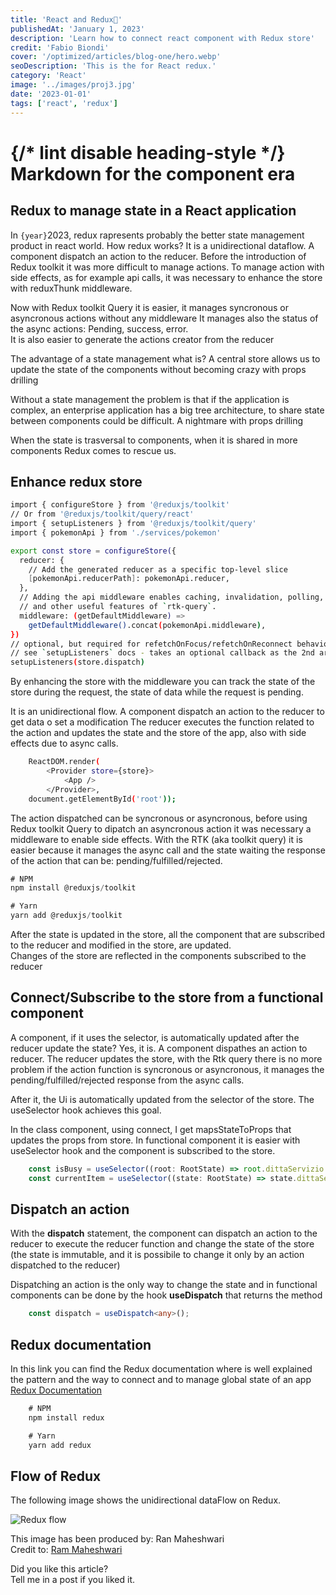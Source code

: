 ```yaml
---
title: 'React and Redux🚀'
publishedAt: 'January 1, 2023'
description: 'Learn how to connect react component with Redux store'
credit: 'Fabio Biondi'
cover: '/optimized/articles/blog-one/hero.webp'
seoDescription: 'This is the for React redux.'
category: 'React'
image: '../images/proj3.jpg'
date: '2023-01-01'
tags: ['react', 'redux']
---
```


{/* lint disable heading-style */}<br/>
Markdown for the
**component era**
=================

## Redux to manage state in a React application


In `{year}`2023, redux rapresents probably the better state management product in react world.
How redux works? It is a unidirectional dataflow.
A component dispatch an action to the reducer. 
Before the introduction of Redux toolkit it was more difficult to manage actions.
To manage action with side effects, as for example api calls, it was necessary to enhance the store with reduxThunk middleware.

Now with Redux toolkit Query it is easier, it manages syncronous or asyncronous actions without any middleware
It manages also the status of the async actions: Pending, success, error.<br/>
It is also easier to generate the actions creator from the reducer

The advantage of a state management what is? 
A central store allows us to update the state of the components without becoming crazy with props drilling

Without a state management the problem is that if the application is complex, an enterprise application has a big tree architecture, to share state between components could be difficult.
A nightmare with props drilling

When the state is trasversal to components, when it is shared in more components Redux comes to rescue us.

## Enhance redux store

```bash
import { configureStore } from '@reduxjs/toolkit'
// Or from '@reduxjs/toolkit/query/react'
import { setupListeners } from '@reduxjs/toolkit/query'
import { pokemonApi } from './services/pokemon'

export const store = configureStore({
  reducer: {
    // Add the generated reducer as a specific top-level slice
    [pokemonApi.reducerPath]: pokemonApi.reducer,
  },
  // Adding the api middleware enables caching, invalidation, polling,
  // and other useful features of `rtk-query`.
  middleware: (getDefaultMiddleware) =>
    getDefaultMiddleware().concat(pokemonApi.middleware),
})
// optional, but required for refetchOnFocus/refetchOnReconnect behaviors
// see `setupListeners` docs - takes an optional callback as the 2nd arg for customization
setupListeners(store.dispatch)
```
By enhancing the store with the middleware you can track the state of the store during the request, the state of data while the request is pending.

It is an unidirectional flow.
A component dispatch an action to the reducer to get data o set a modification
The reducer executes the function related to the action and updates the state and the store of the app, also with side effects due to async calls.

```bash
    ReactDOM.render(
        <Provider store={store}>
            <App />
        </Provider>, 
    document.getElementById('root'));
```

The action dispatched can be syncronous or asyncronous, before using Redux toolkit Query to dipatch an asyncronous action it was necessary a middleware to enable side effects.
With the RTK (aka toolkit query) it is easier because it manages the async call and the state waiting the response of the action that can be:
pending/fulfilled/rejected.

```js
# NPM
npm install @reduxjs/toolkit

# Yarn
yarn add @reduxjs/toolkit
```

After the state is updated in the store, all the component that are subscribed to the reducer and modified in the store, are updated.<br/>
Changes of the store are reflected in the components subscribed to the reducer

## Connect/Subscribe to the store from a functional component

A component, if it uses the selector, is automatically updated after the reducer update the state? Yes, it is.
A component dispathes an action to reducer.
The reducer updates the store, with the Rtk query there is no more problem if the action function is syncronous or asyncronous, 
it manages the pending/fulfilled/rejected response from the async calls.

After it, the Ui is automatically updated from the selector of the store. The useSelector hook achieves this goal.

In the class component, using connect, I get mapsStateToProps that updates the props from store.
In functional component it is easier with useSelector hook and the component is subscribed to the store.

```ts
    const isBusy = useSelector((root: RootState) => root.dittaServizio.isBusy);
    const currentItem = useSelector((state: RootState) => state.dittaServizio.currentItem!);
```

## Dispatch an action

With the __dispatch__ statement, the component can dispatch an action to the reducer to execute the reducer function and change the state of the store 
(the state is immutable, and it is possibile to change it only by an action dispatched to the reducer)

Dispatching an action is the only way to change the state and in functional components can be done by the hook __useDispatch__ that returns the method

```ts
    const dispatch = useDispatch<any>();
```

## Redux documentation

In this link you can find the Redux documentation where is well explained the pattern and the way to connect and to manage global state of an app  
[Redux Documentation](https://redux.js.org/introduction/getting-started)

```js
    # NPM
    npm install redux

    # Yarn
    yarn add redux
```

## Flow of Redux

The following image shows the unidirectional dataFlow on Redux.

![Redux flow](/images/Redux.gif)

This image has been produced by: Ran Maheshwari<br/>
Credit to:
[Ram Maheshwari](https://www.linkedin.com/in/rammcodes/)


Did you like this article? <br />
Tell me in a post if you liked it.
